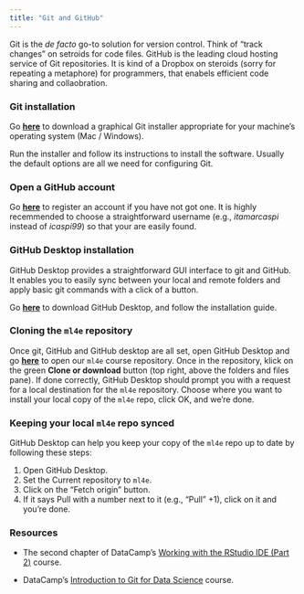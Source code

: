 ```yaml
---
title: "Git and GitHub"
---
```


Git is the *de facto* go-to solution for version control. Think of "track changes" on setroids for code files. GitHub is the leading cloud hosting service of Git repositories. It is kind of a Dropbox on steroids (sorry for repeating a metaphore) for programmers, that enabels efficient code sharing and collaobration.


### Git installation

Go [**here**](http://git-scm.com/downloads) to download a graphical Git installer appropriate for your machine’s operating system (Mac / Windows).

Run the installer and follow its instructions to install the software. Usually the default options are all we need for configuring Git.


### Open a GitHub account
  
Go [**here**](http://github.com) to register an account if you have not got one. It is highly recemmended to choose a straightforward username (e.g., *itamarcaspi* instead of *icaspi99*) so that your are easily found.

### GitHub Desktop installation

GitHub Desktop provides a straightforward GUI interface to git and GitHub. It enables you to easily sync between your local and remote folders and apply basic git commands with a click of a button. 

Go [**here**](https://desktop.github.com/) to download GitHub Desktop, and follow the installation guide. 

### Cloning the `ml4e` repository

Once git, GitHub and GitHub desktop are all set, open GitHub Desktop and go [**here**]() to open our `ml4e` course repository. Once in the repository, klick on the green **Clone or download** button (top right, above the folders and files pane). If done correctly, GitHub Desktop should prompt you with a request for a local destination for the `ml4e` repository. Choose where you want to install your local copy of the `ml4e` repo, click OK, and we're done. 

### Keeping your local `ml4e` repo synced

GitHub Desktop can help you keep your copy of the `ml4e` repo up to date by following these steps:

1. Open GitHub Desktop.
2. Set the Current repository to `ml4e`.
3. Click on the "Fetch origin" button.
4. If it says Pull with a number next to it (e.g., "Pull" +1), click on it and you're done.

### Resources

+ The second chapter of DataCamp's [Working with the RStudio IDE (Part 2)](https://www.datacamp.com/courses/working-with-the-rstudio-ide-part-2) course.

+ DataCamp's [Introduction to Git for Data Science](https://www.datacamp.com/courses/introduction-to-git-for-data-science) course.